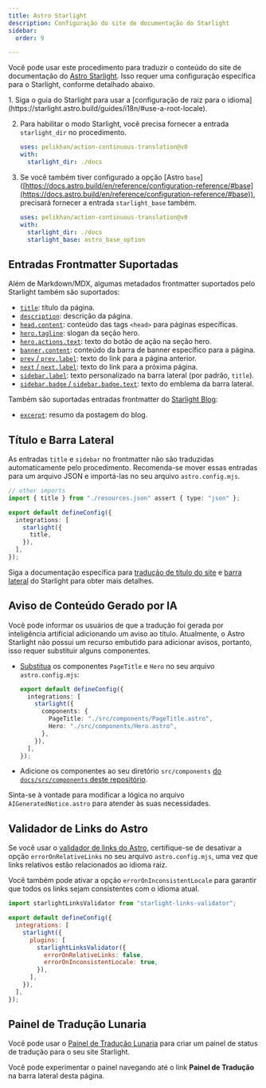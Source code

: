 ```yaml
---
title: Astro Starlight
description: Configuração do site de documentação do Starlight
sidebar:
  order: 9

---
```



Você pode usar este procedimento para traduzir o conteúdo do site de documentação do [Astro Starlight](https://starlight.astro.build/). Isso requer uma configuração específica para o Starlight, conforme detalhado abaixo.

<Steps>
  1. Siga o guia do Starlight para usar a [configuração de raiz para o idioma](https://starlight.astro.build/guides/i18n/#use-a-root-locale).

  2. Para habilitar o modo Starlight, você precisa fornecer a entrada `starlight_dir` no procedimento.

     ```yaml title=".github/workflows/ct.yml" "starlight_dir: ./docs"
     uses: pelikhan/action-continuous-translation@v0
     with:
       starlight_dir: ./docs
     ```

  3. Se você também tiver configurado a opção \[Astro `base`] ([https://docs.astro.build/en/reference/configuration-reference/#base](https://docs.astro.build/en/reference/configuration-reference/#base)), precisará fornecer a entrada `starlight_base` também.

     ```yaml title=".github/workflows/ct.yml" "starlight_base: astro_base_option"
     uses: pelikhan/action-continuous-translation@v0
     with:
       starlight_dir: ./docs
       starlight_base: astro_base_option
     ```
</Steps>

## Entradas Frontmatter Suportadas

Além de Markdown/MDX, algumas metadados frontmatter suportados pelo Starlight também são suportados:

* [`title`](https://starlight.astro.build/reference/frontmatter/#title-required): título da página.
* [`description`](https://starlight.astro.build/reference/frontmatter/#description): descrição da página.
* [`head.content`](https://starlight.astro.build/reference/frontmatter/#head): conteúdo das tags `<head>` para páginas específicas.
* [`hero.tagline`](https://starlight.astro.build/reference/frontmatter/#hero): slogan da seção hero.
* [`hero.actions.text`](https://starlight.astro.build/reference/frontmatter/#hero): texto do botão de ação na seção hero.
* [`banner.content`](https://starlight.astro.build/reference/frontmatter/#banner): conteúdo da barra de banner específico para a página.
* [`prev` / `prev.label`](https://starlight.astro.build/reference/frontmatter/#prev): texto do link para a página anterior.
* [`next` / `next.label`](https://starlight.astro.build/reference/frontmatter/#next): texto do link para a próxima página.
* [`sidebar.label`](https://starlight.astro.build/reference/frontmatter/#sidebar): texto personalizado na barra lateral (por padrão, `title`).
* [`sidebar.badge` / `sidebar.badge.text`](https://starlight.astro.build/reference/frontmatter/#badge): texto do emblema da barra lateral.

Também são suportadas entradas frontmatter do [Starlight Blog](https://starlight-blog-docs.vercel.app/):

* [`excerpt`](https://starlight-blog-docs.vercel.app/guides/frontmatter/#excerpt): resumo da postagem do blog.

## Título e Barra Lateral

As entradas `title` e `sidebar` no frontmatter não são traduzidas automaticamente pelo procedimento. Recomenda-se mover essas entradas para um arquivo JSON e importá-las no seu arquivo `astro.config.mjs`.

```ts title="astro.config.mjs" {2} /title(?=,)/
// other imports
import { title } from "./resources.json" assert { type: "json" };

export default defineConfig({
  integrations: [
    starlight({
      title,
    }),
  ],
});
```

Siga a documentação específica para [tradução de título do site](https://starlight.astro.build/guides/i18n/#translate-the-site-title) e [barra lateral](https://starlight.astro.build/guides/sidebar/) do Starlight para obter mais detalhes.

## Aviso de Conteúdo Gerado por IA

Você pode informar os usuários de que a tradução foi gerada por inteligência artificial adicionando um aviso ao título. Atualmente, o Astro Starlight não possui um recurso embutido para adicionar avisos, portanto, isso requer substituir alguns componentes.

* [Substitua](https://starlight.astro.build/guides/overriding-components/#how-to-override) os componentes `PageTitle` e `Hero` no seu arquivo `astro.config.mjs`:

  ```ts title="astro.config.mjs"
  export default defineConfig({
    integrations: [
      starlight({
        components: {
          PageTitle: "./src/components/PageTitle.astro",
          Hero: "./src/components/Hero.astro",
        },
      }),
    ],
  });
  ```

* Adicione os componentes ao seu diretório `src/components` [do `docs/src/components` deste repositório](https://github.com/pelikhan/action-continuous-translation/tree/main/docs/src/components).

Sinta-se à vontade para modificar a lógica no arquivo `AIGeneratedNotice.astro` para atender às suas necessidades.

## Validador de Links do Astro

Se você usar o [validador de links do Astro](https://github.com/HiDeoo/starlight-links-validator), certifique-se de desativar a opção `errorOnRelativeLinks` no seu arquivo `astro.config.mjs`, uma vez que links relativos estão relacionados ao idioma raiz.

Você também pode ativar a opção `errorOnInconsistentLocale` para garantir que todos os links sejam consistentes com o idioma atual.

```js title="astro.config.mjs" "errorOnRelativeLinks: false"
import starlightLinksValidator from "starlight-links-validator";

export default defineConfig({
  integrations: [
    starlight({
      plugins: [
        starlightLinksValidator({
          errorOnRelativeLinks: false,
          errorOnInconsistentLocale: true,
        }),
      ],
    }),
  ],
});
```

## Painel de Tradução Lunaria

Você pode usar o [Painel de Tradução Lunaria](https://lunaria.dev/integrations/starlight/) para criar um painel de status de tradução para o seu site Starlight.

Você pode experimentar o painel navegando até o link **Painel de Tradução** na barra lateral desta página.
